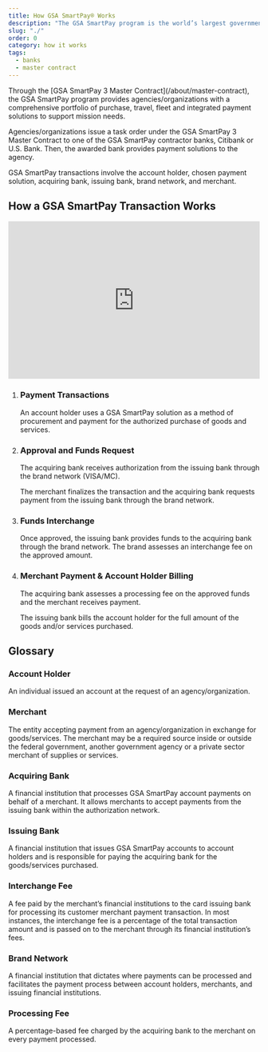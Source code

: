 ```yaml
---
title: How GSA SmartPay® Works
description: "The GSA SmartPay program is the world’s largest government charge card and commercial payment solutions program."
slug: "./"
order: 0
category: how it works
tags:
  - banks
  - master contract
---
```


<p class="usa-intro">Through the [GSA SmartPay 3 Master Contract](/about/master-contract), the GSA SmartPay program provides agencies/organizations with a comprehensive portfolio of purchase, travel, fleet and integrated payment solutions to support mission needs.</p>

Agencies/organizations issue a task order under the GSA SmartPay 3 Master Contract to one of the GSA SmartPay contractor banks, Citibank or U.S. Bank. Then, the awarded bank provides payment solutions to the agency.

GSA SmartPay transactions involve the account holder, chosen payment solution, acquiring bank, issuing bank, brand network, and merchant.

## How a GSA SmartPay Transaction Works

<iframe width="100%" height="315" src="https://www.youtube.com/embed/sfWxZlbZwgo?rel=0" title="YouTube video player" frameborder="0" allow="accelerometer; clipboard-write; encrypted-media; gyroscope; picture-in-picture; web-share" allowfullscreen></iframe>

<ol class="usa-process-list">
  <li class="usa-process-list__item">
    <h3 class="usa-process-list__heading">Payment Transactions</h3>
    <p class="margin-top-05">
      An account holder uses a GSA SmartPay solution as a method of procurement and payment for the authorized purchase of goods and services.
    </p>
  </li>
  <li class="usa-process-list__item">
    <h3 class="usa-process-list__heading">Approval and Funds Request</h3>
    <p>
      The acquiring bank receives authorization from the issuing bank through the brand network (VISA/MC).
    </p>
    <p>
      The merchant finalizes the transaction and the acquiring bank requests payment from the issuing bank through the brand network.
    </p>
  </li>
  <li class="usa-process-list__item">
    <h3 class="usa-process-list__heading">Funds Interchange</h3>
    <p>
      Once approved, the issuing bank provides funds to the acquiring bank through the brand network. The brand assesses an interchange fee on the approved amount.
    </p>
  </li>
    <li class="usa-process-list__item">
    <h3 class="usa-process-list__heading">Merchant Payment & Account Holder Billing</h3>
    <p>
      The acquiring bank assesses a processing fee on the approved funds and the merchant receives payment.
    </p>
    <p>
      The issuing bank bills the account holder for the full amount of the goods and/or services purchased.
    </p>  
  </li>
</ol>

## Glossary

### Account Holder

An individual issued an account at the request of an agency/organization.

### Merchant

The entity accepting payment from an agency/organization in exchange for goods/services. The merchant may be a required source inside or outside the federal government, another government agency or a private sector merchant of supplies or services.

### Acquiring Bank

A financial institution that processes GSA SmartPay account payments on behalf of a merchant. It allows merchants to accept payments from the issuing bank within the authorization network.

### Issuing Bank

A financial institution that issues GSA SmartPay accounts to account holders and is responsible for paying the acquiring bank for the goods/services purchased.

### Interchange Fee

A fee paid by the merchant’s financial institutions to the card issuing bank for processing its customer merchant payment transaction. In most instances, the interchange fee is a percentage of the total transaction amount and is passed on to the merchant through its financial institution’s fees.

### Brand Network

A financial institution that dictates where payments can be processed and facilitates the payment process between account holders, merchants, and issuing financial institutions.

### Processing Fee

A percentage-based fee charged by the acquiring bank to the merchant on every payment processed.
